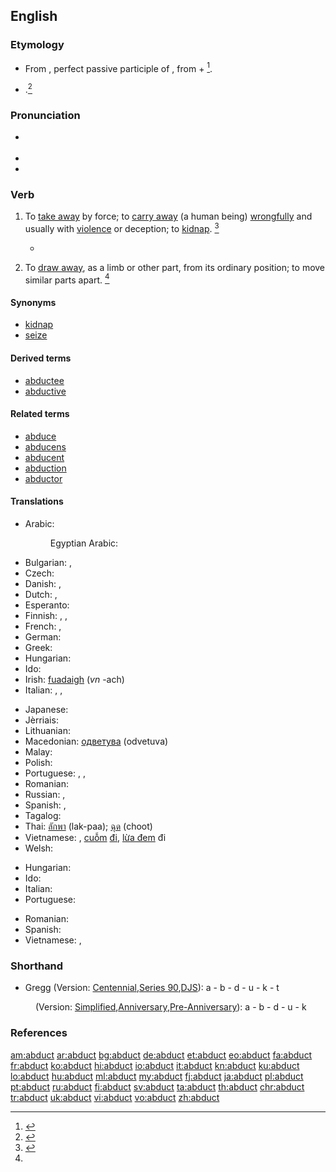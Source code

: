 ==English==

===Etymology===
* From {{etyl|la|en}} {{term|abductus||lang=la}}, perfect passive participle of {{term|abduco||to lead away|lang=la}}, from {{term|ab||away|lang=la}} + {{term|duco||to lead|lang=la}}<ref>{{reference-book | last = Dobbie | first = Elliott K. | coauthors = Dunmore, C. William, et al. | editor = Barnhart, Robert K.| title = Chambers Dictionary of Etymology | origyear = 1998 | year = 2004 | publisher = Chambers Harrap Publishers Ltd | location = Edinburgh, Scotland | isbn =0550142304 | pages = 2}}</ref>.
* {{sense|physiology}} {{back-form|abduction}}.<ref>{{reference-book | last =| first = | authorlink =  | coauthors =  | editor =Gove, Philip Babcock    | others =  | title = Webster's Third International Dictionary of the English Language Unabridged | origdate =  | origyear = 1909 | origmonth =  | url =  | format =  | accessdate =  | accessyear =  | accessmonth =  | edition =  | date =  | year =1976  | month =  | publisher =G. & C. Merriam Co.  | location = Springfield, MA | language =  | id =  | doi = | isbn =0-87779-101-5 | lccn = | ol = | pages =3| chapter =  | chapterurl =  | quote =}}</ref>

===Pronunciation===
* {{a|US}} {{IPA|/æbˈdʌkt/|/æbˈdəkt/}}
* {{audio|En-us-abduct.ogg|Audio (US)}}
* {{rhymes|ʌkt}}

===Verb===
{{en-verb}}

# {{context|transitive|lang=en}} To [[take away]] by force; to [[carry away]] (a human being) [[wrongfully]] and usually with [[violence]] or deception; to [[kidnap]]. {{defdate|Early 17<sup>th</sup> century.}}<ref name=SOED>{{reference-book | last =| first = | authorlink =  | coauthors =  | editor =Thomas, Clayton L.  | others =  | title =Taber's Encyclopedic Medical Dictionary | origdate =  | origyear = 1940| origmonth =  | url =  | format =  | accessdate =  | accessyear =  | accessmonth =  | edition = 5th | date =  | year =1993| month =  | publisher =F. A. Davis Company  | location =Philadelphia, PA | language =  | id =  | doi = | isbn =0-8036-8313-8 | lccn = | ol = | pages =1| chapter =  | chapterurl =  | quote =}}</ref>
#* {{quote-book
|year=1904
|author=Jules Verne
|title=The Master of the World
|chapter=16
|url=http://ebooks.adelaide.edu.au/v/verne/jules/v52mw/chapter16.html
|passage=That same night he had by force abducted the president and the secretary of the club, and had taken them, much against their will upon a voyage in the wonderful air-ship, the “Albatross,” which he had constructed.}}
# {{context|transitive|physiology|lang=en}} To [[draw away]], as a limb or other part, from its ordinary position; to move similar parts apart. {{defdate|Early 17<sup>th</sup> century.}}<ref name=SOED/>

====Synonyms====
* [[kidnap]]
* [[seize]]

====Derived terms====
* [[abductee]]
* [[abductive]]

====Related terms====
* [[abduce]]
* [[abducens]]
* [[abducent]]
* [[abduction]]
* [[abductor]]

====Translations====
{{trans-top|to take away}}
* Arabic: {{t|ar|يخطف|tr=yaxṭiff|sc=Arab}}
*: Egyptian Arabic: {{t|arz|يخطف|tr=yexṭaff|sc=Arab}}
* Bulgarian: {{t+|bg|отвличам}}, {{t+|bg|похищавам}}
* Czech: {{t|cs|unést}}
* Danish: {{t|da|bortføre}}, {{t|da|kidnappe}}
* Dutch: {{t+|nl|ontvoeren}}, {{t+|nl|kidnappen}}
* Esperanto: {{t|eo|forrabi}}
* Finnish: {{t+|fi|siepata}}, {{t+|fi|ryöstää}}, {{t+|fi|abduktoida}}
* French: {{t+|fr|enlever}}, {{t+|fr|ravir}}
* German: {{t+|de|entführen}}
* Greek: {{t+|el|απάγω}}
* Hungarian: {{t+|hu|elrabol}}
* Ido: {{t|io|raptar}}
* Irish: [[fuadaigh]] (''vn'' -ach)
* Italian: {{t+|it|sottrarre}}, {{t|it|sequestrare}}, {{t+|it|rapire}} {{gloss|people}}
{{trans-mid}}
* Japanese: {{t|ja|誘拐する|tr=yūkai suru}}
* Jèrriais: {{t|roa-jer|enlever}}
* Lithuanian: {{t|lt|pagrobti}}
* Macedonian: [[одветува]] (odvetuva)
* Malay: {{t|ms|culik}}
* Polish: {{t|pl|uprowadzić}}
* Portuguese: {{t+|pt|raptar}}, {{t+|pt|abduzir}}, {{t+|pt|sequestrar}}
* Romanian: {{t+|ro|răpi}}
* Russian: {{t+|ru|похищать|impf|sc=Cyrl|tr=poxiščát'}}, {{t+|ru|похитить|pf|sc=Cyrl|tr=poxítit'}}
* Spanish: {{t+|es|raptar}}, {{t+|es|secuestrar}}
* Tagalog: {{t|tl|dukot}}
* Thai: [[ลักพา]] (lak-paa); [[ฉุด]] (choot)
* Vietnamese: {{t|vi|bắt cóc}}, [[cuỗm]] [[đi]], [[lừa đem]] đi
* Welsh: {{t|cy|cipio}}
{{trans-bottom}}

{{trans-top|to draw away from its ordinary position}}
* Hungarian: {{t+|hu|elmozdít}}
* Ido: {{t|io|abduktar}}
* Italian: {{t+|it|abdurre}}
* Portuguese: {{t+|pt|abduzir}}
{{trans-mid}}
* Romanian: {{t|ro|abduce}}
* Spanish: {{t+|es|abducir}}
* Vietnamese: {{t|vi|[[rẽ]] [[ra]]}}, {{t|vi|[[giạng]] ra}}
{{trans-bottom}}

===Shorthand===

* Gregg (Version: [http://en.wikipedia.org/wiki/Gregg_Shorthand#Centennial_Gregg_Shorthand Centennial],[http://en.wikipedia.org/wiki/Gregg_Shorthand#Series_90_Gregg_Shorthand  Series 90],[http://en.wikipedia.org/wiki/Gregg_Shorthand#Diamond_Jubilee_Gregg_Shorthand  DJS]): a - b - d - u - k - t
: (Version: [http://en.wikipedia.org/wiki/Gregg_Shorthand#Simplified_Gregg_Shorthand Simplified],[http://en.wikipedia.org/wiki/Gregg_Shorthand#Anniversary_Gregg_Shorthand Anniversary],[http://en.wikipedia.org/wiki/Gregg_Shorthand#Pre-Anniversary_Gregg_Shorthand Pre-Anniversary]): a - b - d - u - k

===References===
<references/>

[[am:abduct]]
[[ar:abduct]]
[[bg:abduct]]
[[de:abduct]]
[[et:abduct]]
[[eo:abduct]]
[[fa:abduct]]
[[fr:abduct]]
[[ko:abduct]]
[[hi:abduct]]
[[io:abduct]]
[[it:abduct]]
[[kn:abduct]]
[[ku:abduct]]
[[lo:abduct]]
[[hu:abduct]]
[[ml:abduct]]
[[my:abduct]]
[[fj:abduct]]
[[ja:abduct]]
[[pl:abduct]]
[[pt:abduct]]
[[ru:abduct]]
[[fi:abduct]]
[[sv:abduct]]
[[ta:abduct]]
[[th:abduct]]
[[chr:abduct]]
[[tr:abduct]]
[[uk:abduct]]
[[vi:abduct]]
[[vo:abduct]]
[[zh:abduct]]